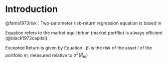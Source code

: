 # Introduction

@fama1973risk : Two-parameter risk-return regression equation is based in 

```{=tex}
\begin{align}
    x_{im}  \equiv \frac{\text{total market value of all units of assets} \ i}{\text{total market value of all assets}} \\
    \text{where asset} (i) \text{in the portfolio} (m) \nonumber
\end{align}
\label{Equation:BlackScholes1972}
```
Equation \ref{Equation:BlackScholes1972} refers to the market equilibrium (market portflio) is always efficient (@black1972capital).

Excepted Return is given by Equation \ref{Equation:ExpectedReturnFama1953}, $\beta_i$ is the risk of the asset $i$ of the portfolio $m$, measured relative to $\sigma^{2}(\tilde{R}_m)$


```{=tex}
\begin{align}
    E(\tilde{R_i}) = \left[E(\tilde{R_m}) -S_m \sigma(\tilde{R_m} ) \right] + S_m \sigma (\tilde{R_m}) \beta_i,\\
    \text{where}, \\
    \beta_i \equiv \frac{cov(\tilde{R_i}, \tilde{R_m})}{\sigma^2(\tilde{R_m})} = \frac{\sigma_{j=1}^{N} x_{jm}\sigma_{ij}}{\sigma^2 (\tilde{R_m})}=\frac{cov(\tilde{R_i},\tilde{R_m})\sigma(\tilde{R_m})}{\sigma (\tilde{R_m})}
\end{align}
\label{Equation:ExpectedReturnFama1953}
```